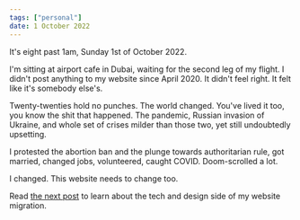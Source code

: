 ```yaml
---
tags: ["personal"]
date: 1 October 2022
---
```


It's eight past 1am, Sunday 1st of October 2022.

I'm sitting at airport cafe in Dubai, waiting for the second leg of my flight. I
didn't post anything to my website since April 2020. It didn't feel right. It
felt like it's somebody else's.

Twenty-twenties hold no punches. The world changed. You've lived it too, you
know the shit that happened. The pandemic, Russian invasion of Ukraine, and
whole set of crises milder than those two, yet still undoubtedly upsetting.

I protested the abortion ban and the plunge towards authoritarian rule, got
married, changed jobs, volunteered, caught COVID. Doom-scrolled a lot.

I changed. This website needs to change too.

Read [the next post](./2023-homepage-rebuild.mdx) to learn about the tech and
design side of my website migration.
